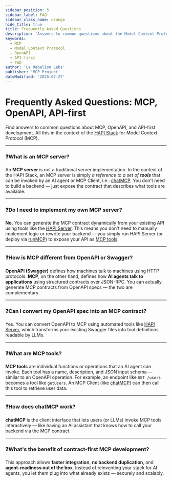 ```yaml
---
sidebar_position: 5
sidebar_label: FAQ
sidebar_class_name: orange
hide_title: true
title: Frequently Asked Questions
description: 'Answers to common questions about the Model Context Protocol (MCP), OpenAPI, and API-first development. Learn about MCP servers, tools, and how to integrate with existing APIs.'
keywords: 
  - MCP
  - Model Context Protocol
  - OpenAPI
  - API-first
  - FAQ
author: 'La Rebelion Labs'
publisher: 'MCP Project'
dateModified: '2025-07-27'
---
```


<!-- import { FAQHead, FAQPage } from '@site/src/components/FAQPage';

<FAQHead />
<FAQPage /> -->

# **Frequently Asked Questions:** MCP, OpenAPI, API-first

Find answers to common questions about MCP, OpenAPI, and API-first development. All this in the context of the [HAPI Stack](/glossary#h) for Model Context Protocol (MCP).

---

### ❓What is an MCP server?

An **MCP server** is not a traditional server implementation. In the context of the HAPI Stack, an MCP server is simply *a reference to a set of **tools*** that can be invoked by an AI agent or MCP Client, i.e.: [chatMCP](https://chat.mcp.com.ai). You don't need to build a backend — just expose the contract that describes what tools are available.

---

### ❓Do I need to implement my own MCP server?

**No.** You can generate the MCP contract dynamically from your existing API using tools like the [HAPI Server](/components/hapi-server/). This means you don't need to manually implement logic or rewrite your backend — you simply run HAPI Server (or deploy via [runMCP](/components/runmcp)) to expose your API as [MCP tools](https://modelcontextprotocol.io/docs/learn/server-concepts#overview).

---

### ❓How is MCP different from OpenAPI or Swagger?

**OpenAPI (Swagger)** defines how machines talk to machines using HTTP protocols. **MCP**, on the other hand, defines how **AI agents talk to applications** using structured contracts over JSON-RPC. You can actually generate MCP contracts from OpenAPI specs — the two are complementary.

---

### ❓Can I convert my OpenAPI spec into an MCP contract?

Yes. You can convert OpenAPI to MCP using automated tools like [HAPI Server](/components/hapi-server/), which transforms your existing Swagger files into tool definitions readable by LLMs.

---

### ❓What are MCP tools?

**MCP tools** are individual functions or operations that an AI agent can invoke. Each tool has a name, description, and JSON input schema — similar to an OpenAPI operation. For example, an endpoint like `GET /users` becomes a tool like `getUsers`. An MCP Client (like [chatMCP](/components/chatmcp)) can then call this tool to retrieve user data.

---

### ❓How does chatMCP work?

**chatMCP** is the client interface that lets users (or LLMs) invoke MCP tools interactively — like having an AI assistant that knows how to call your backend via the MCP contract.

---

### ❓What's the benefit of contract-first MCP development?

This approach allows **faster integration**, **no backend duplication**, and **agent-readiness out of the box**. Instead of reinventing your stack for AI agents, you let them plug into what already exists — securely and scalably.

